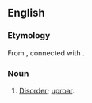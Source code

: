 ==English==

===Etymology===
From {{der|en|fro|garbouil}}, connected with {{der|en|la|bullire||to boil}}.

===Noun===
{{en-noun|~}}

# [[disorder|Disorder]]; [[uproar]].
#: {{rfquotek|Shakespeare}}